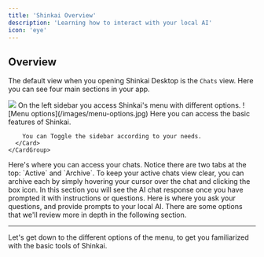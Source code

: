 ```yaml
---
title: 'Shinkai Overview'
description: 'Learning how to interact with your local AI'
icon: 'eye'
---
```


## Overview
The default view when you opening Shinkai Desktop is the `Chats` view. Here you can see four main sections in your app. 

<Frame>
  <img src="/images/overview.jpg" style={{ borderRadius: '0.5rem' }} />
</Frame>

<Tabs>
  <Tab title="1. Left Sidebar Menu">
    On the left sidebar you access Shinkai's menu with different options. 
    <CardGroup cols={2}>
      <Card>
        ![Menu options](/images/menu-options.jpg) 
      </Card>
      <Card>
        Here you can access the basic features of Shinkai.

        You can Toggle the sidebar according to your needs. 
      </Card>
    </CardGroup> 
  </Tab>
  <Tab title="2. Chats">
    Here's where you can access your chats. Notice there are two tabs at the top: `Active` and `Archive`.
    To keep your active chats view clear, you can archive each by simply hovering your cursor over the chat and clicking the <Icon icon="box" iconType="duotone" /> box icon.  
  </Tab>
  <Tab title="4. AI Response Field">
    In this section you will see the AI chat response once you have prompted it with instructions or questions. 
  </Tab>
  <Tab title="4. Input Field">
    Here is where you ask your questions, and provide prompts to your local AI. There are some options that we'll review more in depth in the following section. 
  </Tab>
</Tabs>

-----

Let's get down to the different options of the menu, to get you familiarized with the basic tools of Shinkai. 
